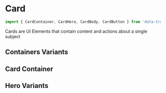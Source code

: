 
<Meta of={CardStories} />


# Card
```javascript
import { CardContainer, CardHero, CardBody, CardButton } from 'data-transparency-ui';
```
Cards are UI Elements that contain content and actions about a single subject


## Containers Variants
<Canvas of={CardStories.Fill} />
<Canvas of={CardStories.Elevated} />
<Canvas of={CardStories.Outline} />
<Canvas of={CardStories.WithCardButton} />

## Card Container
<Controls of={CardStories.Default} />

## Hero Variants
<Canvas of={CardStories.HeroWithImage} />
<Canvas of={CardStories.HeroWithBarFill} />
<Canvas of={CardStories.HeroFillWithImage} />
